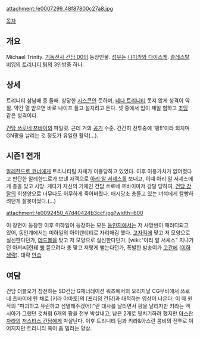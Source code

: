 attachment:/e0007299_48f87800c27a8.jpg

[[목차]]
== 개요 ==
Michael Trinity. [[기동전사 건담 00]]의 등장인물. [[성우]]는 [[나미카와 다이스케]]. [[솔레스탈 비잉]]의 [[트리니티 팀]]의 3인방중 하나.

== 상세 ==
트리니티 삼남매 중 둘째. 상당한 [[시스콘]]인 듯하며, [[네나 트리니티]] 못지 않게 성격이 악질. 약간 열 받으면 바로 나이프 들고 설치려고 든다. 셋 중에서 입이 제일 험하고 [[초딩]] 같은 성격이다.

[[건담 쓰로네 쯔바이]]의 파일럿. 근데 거의 [[공기]] 수준. 간간히 전투중에 '팡!!'이라 외치며 GN팡을 날리는 것 정도가 유일한 활약(...).

== 시즌1 전개 ==
[[알레한드로 코너]]에게 트리니티팀 자체가 이용당하고 있었다. 이후 이용가치가 없어졌다고 판단한 알레한드로가 보낸 자객으로 [[아리 알 서셰스]]를 보내고, 이때 아리 알 서셰스에게 총을 맞고 사망. 게다가 자신의 기체인 건담 쓰로네 쯔바이마저 강탈 당하여, [[건담 강탈]]의 희생양으로 너무나도 허무하게 죽어버렸다. 애시당초 총들고 있는 녀석에게 칼빵하려던게 잘못이었다.(...)

attachment:/e0092450_47d40424b3ccf.jpg?width=600

이 장면이 등장한 이후 미하일이 등장하는 모든 [[동인지]]에서는 저 사망씬이 패러디되고 있어, 동인계에서는 미하일의 아이덴티티로 자리매김 했다. [[고자킥]]에 맞고 저 모양으로 실신한다던가, [[데드볼]]을 맞고 저 모양으로 실신한다던가, [wiki:"아리 알 서셰스" 지나가던 아저씨]한테 [[삥]] 뜯으려다 총 맞고 저렇게 뻗는다던가, 폭발한 밤송이가 [[고간]]에 ([[이하생략]]). 대략 [[안습]]


== 여담 ==
건담 더블오가 참전하는 SD건담 G제너레이션 워즈에서의 오리지날 CG무비에서 쓰로네 츠바이에 탄 채로 [키라 야마토]의 [프리덤 건담]과 대적하는 영상이 나온다. 이 때 원작의 "파괴하고 유린하고 섬멸해주겠어!!"란 대사를 날리면서 팡을 날리지만 키라는 엑시아가 그랬던 것처럼 6개의 팡을 전부 박살내고, 남은 2개로 뒷치기하려 했지만 [[아스란 자라]]의 [[저스티스 건담]]에게 박살난다. 이후 트리니티 팀과 키라&아스란 콤비의 전투로 이어지지만 트리니티 쪽이 좀 밀리는 양상.
